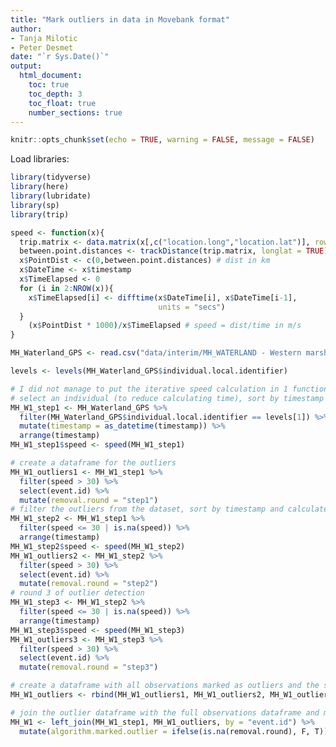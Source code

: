 ```yaml
---
title: "Mark outliers in data in Movebank format"
author:
- Tanja Milotic
- Peter Desmet
date: "`r Sys.Date()`"
output:
  html_document:
    toc: true
    toc_depth: 3
    toc_float: true
    number_sections: true
---
```


```r
knitr::opts_chunk$set(echo = TRUE, warning = FALSE, message = FALSE)
```

Load libraries:

```r
library(tidyverse)
library(here)
library(lubridate)
library(sp)
library(trip)
```

```r
speed <- function(x){
  trip.matrix <- data.matrix(x[,c("location.long","location.lat")], rownames.force = NA) 
  between.point.distances <- trackDistance(trip.matrix, longlat = TRUE)          
  x$PointDist <- c(0,between.point.distances) # dist in km
  x$DateTime <- x$timestamp                                                    
  x$TimeElapsed <- 0                                                             
  for (i in 2:NROW(x)){
    x$TimeElapsed[i] <- difftime(x$DateTime[i], x$DateTime[i-1],                 
                                 units = "secs")                                                              
  }
    (x$PointDist * 1000)/x$TimeElapsed # speed = dist/time in m/s
}
```

```r
MH_Waterland_GPS <- read.csv("data/interim/MH_WATERLAND - Western marsh harriers (Circus aeruginosus, Accipitridae) breeding near the Belgium-Netherlands border.csv")

levels <- levels(MH_Waterland_GPS$individual.local.identifier)
```

```r
# I did not manage to put the iterative speed calculation in 1 function, so I used a stepwise approach
# select an individual (to reduce calculating time), sort by timestamp and calculate speed
MH_W1_step1 <- MH_Waterland_GPS %>%
  filter(MH_Waterland_GPS$individual.local.identifier == levels[1]) %>%
  mutate(timestamp = as_datetime(timestamp)) %>%
  arrange(timestamp) 
MH_W1_step1$speed <- speed(MH_W1_step1)
```

```r
# create a dataframe for the outliers
MH_W1_outliers1 <- MH_W1_step1 %>%
  filter(speed > 30) %>%
  select(event.id) %>%
  mutate(removal.round = "step1")
# filter the outliers from the dataset, sort by timestamp and calculate speed with the remaining observations
MH_W1_step2 <- MH_W1_step1 %>%
  filter(speed <= 30 | is.na(speed)) %>%
  arrange(timestamp)
MH_W1_step2$speed <- speed(MH_W1_step2)
MH_W1_outliers2 <- MH_W1_step2 %>%
  filter(speed > 30) %>%
  select(event.id) %>%
  mutate(removal.round = "step2")
# round 3 of outlier detection
MH_W1_step3 <- MH_W1_step2 %>%
  filter(speed <= 30 | is.na(speed)) %>%
  arrange(timestamp)
MH_W1_step3$speed <- speed(MH_W1_step3)
MH_W1_outliers3 <- MH_W1_step3 %>%
  filter(speed > 30) %>%
  select(event.id) %>%
  mutate(removal.round = "step3")
```

```r
# create a dataframe with all observations marked as outliers and the step in which it was marked
MH_W1_outliers <- rbind(MH_W1_outliers1, MH_W1_outliers2, MH_W1_outliers3) 

# join the outlier dataframe with the full observations dataframe and mark outliers as 'TRUE' in the 'algorithm.marked.outlier' field
MH_W1 <- left_join(MH_W1_step1, MH_W1_outliers, by = "event.id") %>%
  mutate(algorithm.marked.outlier = ifelse(is.na(removal.round), F, T))
```
